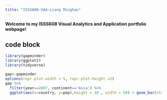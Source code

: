 ```yaml
---
title: "ISSS608-VAA-Liang Minghao"
---
```


**Welcome to my ISSS608 Visual Analytics and Application portfolio webpage!**

## code block

```r
library(gapminder)
library(ggplot2)
library(tidyverse)

gap<-gapminder
options(repr.plot.width = 5, repr.plot.height =2)
gap %>%
  filter(year==2007, continent=='Asia') %>%
  ggplot(aes(x=country, y=pop),height = 10 , width = 50) + geom_bar(stat='identity')
```
